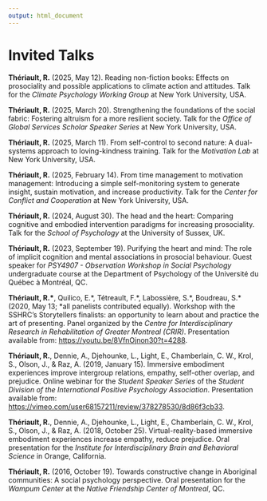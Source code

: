 ```yaml
---
output: html_document
---
```


\setlength{\parindent}{-0.2in}
\setlength{\leftskip}{0.2in}
\setlength{\parskip}{8pt}

<!-- \pagebreak -->

# Invited Talks
\footnotesize

**Thériault, R.** (2025, May 12). Reading non-fiction books: Effects on prosociality and possible applications to climate action and attitudes. Talk for the *Climate Psychology Working Group* at New York University, USA.

**Thériault, R.** (2025, March 20). Strengthening the foundations of the social fabric: Fostering altruism for a more resilient society. Talk for the *Office of Global Services Scholar Speaker Series* at New York University, USA.

**Thériault, R.** (2025, March 11). From self-control to second nature: A dual-systems approach to loving-kindness training. Talk for the *Motivation Lab* at New York University, USA.

**Thériault, R.** (2025, February 14). From time management to motivation management: Introducing a simple self-monitoring system to generate insight, sustain motivation, and increase productivity. Talk for the *Center for Conflict and Cooperation* at New York University, USA.

**Thériault, R.** (2024, August 30). The head and the heart: Comparing cognitive and embodied intervention paradigms for increasing prosociality. Talk for the *School of Psychology* at the University of Sussex, UK.

<!-- **Thériault, R.** (2024, June 14). The head and the heart: Exploring contemplative approaches to expanding the identity circle. Online talk for the *Social Identity & Morality Lab* at New York University, USA. -->

**Thériault, R.** (2023, September 19). Purifying the heart and mind: The role of implicit cognition and mental associations in prosocial behaviour. Guest speaker for *PSY4907 - Observation Workshop in Social Psychology* undergraduate course at the Department of Psychology of the Université du Québec à Montréal, QC.
<!-- Purifier le cœur et l'esprit : le rôle de la cognition implicite et des associations mentales dans le comportement prosocial -->

**Thériault, R.\***, Quilico, E.\*, Tétreault, F.\*, Labossière, S.\*, Boudreau, S.\* (2020, May 13; \*all panelists contributed equally). Workshop with the SSHRC's Storytellers finalists: an opportunity to learn about and practice the art of presenting. Panel organized by the *Centre for Interdisciplinary Research in Rehabilitation of Greater Montreal (CRIR)*. Presentation available from: <https://youtu.be/8VfnOjnon30?t=4288>.
<!-- Atelier avec les finalistes du concours CRSH -- J'ai une histoire à raconter : une occasion d'apprendre et pratiquer l'art de la présentation -->

**Thériault, R.**, Dennie, A., Djehounke, L., Light, E., Chamberlain, C. W., Krol, S., Olson, J., & Raz, A. (2019, January 15). Immersive embodiment experiences improve intergroup relations, empathy, self-other overlap, and prejudice. Online webinar for the *Student Speaker Series* of the *Student Division of the International Positive Psychology Association*. Presentation available from: <https://vimeo.com/user68157211/review/378278530/8d86f3cb33>.

**Thériault, R.**, Dennie, A., Djehounke, L., Light, E., Chamberlain, C. W., Krol, S., Olson, J., & Raz, A. (2018, October 25). Virtual-reality-based immersive embodiment experiences increase empathy, reduce prejudice. Oral presentation for the *Institute for Interdisciplinary Brain and Behavioral Science* in Orange, California.

<!-- **Thériault, R.**, & Raz, A. (2016, December 8). Diagnosing asthma across Canada: question marks... and exclamation points! Oral presentation for the *Chronic Diseases Seminar* for the *Research Center* *of the* *Hôpital Sacré-Coeur de Montréal*, QC. -->

**Thériault, R.** (2016, October 19). Towards constructive change in Aboriginal communities: A social psychology perspective. Oral presentation for the *Wampum Center* at the *Native Friendship Center of Montreal*, QC.
<!-- Vers un changement constructif dans les communautés autochtones : une perspective de psychologie sociale -->
